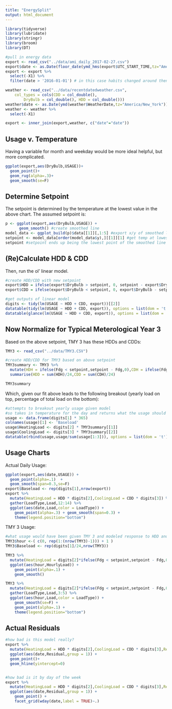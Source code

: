 ```yaml
---
title: "EnergySplit"
output: html_document
---
```


```r
library(tidyverse)
library(lubridate)
library(stringr)
library(broom)
library(DT)

#pull in energy data
export <- read_csv("../data/ami_daily_2017-02-27.csv")
export$date <- as.Date(floor_date(ymd_hms(export$UTC_START_TIME,tz="America/New_York"),unit="days"))
export <- export %>% 
  select(-X1) %>% 
  filter(date > '2016-01-01') # in this case habits changed around then, but there are no date limits for this, can have an issue if usage only increases or decreases with temperature, then it will throw an error when trying to split into both "heating" and "cooling"

weather <- read_csv("../data/recentdatedweather.csv", 
    col_types = cols(CDD = col_double(), 
        DryBulb = col_double(), HDD = col_double()))
weather$date <- as.Date(ymd(weather$WeatherDate,tz="America/New_York"))
weather <- weather %>% 
  select(-X1)

export <- inner_join(export,weather, c("date"="date"))

```

## Usage v. Temperature

Having a variable for month and weekday would be more ideal helpful, but more complicated.

```r
ggplot(export,aes(DryBulb,USAGE))+
  geom_point()+
  geom_rug(alpha=.3)+
  geom_smooth(se=F)
```

## Determine Setpoint

The setpoint is determined by the temperature at the lowest value in the above chart. The assumed setpoint is:

```r
p <- ggplot(export,aes(DryBulb,USAGE)) + 
      geom_smooth() #create smoothed line
model_data <- ggplot_build(p)$data[[1]][,1:5] #export x/y of smoothed line
setpoint <- model_data[order(model_data$y),][[1]][1] #get temp at lowest point
setpoint #setpoint ends up being the lowest point of the smoothed line
```

## (Re)Calculate HDD & CDD

Then, run the ol' linear model.

```r
#create HDD/CDD with new setpoint
export$HDD = ifelse(export$DryBulb > setpoint, 0, setpoint - export$DryBulb)
export$CDD = ifelse(export$DryBulb < setpoint, 0, export$DryBulb - setpoint)

#get outputs of linear model
digits <- tidy(lm(USAGE ~ HDD + CDD, export))[[2]]
datatable(tidy(lm(USAGE ~ HDD + CDD, export)), options = list(dom = 't'))
datatable(glance(lm(USAGE ~ HDD + CDD, export)), options = list(dom = 't'))
```


## Now Normalize for Typical Meterological Year 3

Based on the above setpoint, TMY 3 has these HDDs and CDDs:

```r

TMY3 <- read_csv("../data/TMY3.CSV")

#create HDD/CDD for TMY3 based on above setpoint
TMY3summary <- TMY3 %>% 
  mutate(HDH = ifelse(Fdg < setpoint,setpoint - Fdg,0),CDH = ifelse(Fdg > setpoint,Fdg - setpoint,0)) %>% 
  summarise(HDD = sum(HDH)/24,CDD = sum(CDH)/24)

TMY3summary
```

Which, given our fit above leads to the following breakout (yearly load on top, percentage of total load on the bottom):

```r
#attempts to breakout yearly usage given model
#so takes in temperature for the day and returns what the usage should have been
usage <- data.frame(digits[1] * 365)
colnames(usage)[1] <- 'Baseload'
usage$HeatingLoad <- digits[2] * TMY3summary[[1]]
usage$CoolingLoad <- digits[3] * TMY3summary[[2]]
datatable(rbind(usage,usage/sum(usage[1:3])), options = list(dom = 't'))
```

## Usage Charts

Actual Daily Usage:

```r

ggplot(export,aes(date,USAGE)) + 
  geom_point(alpha=.1)  + 
  geom_smooth(span=0.3,se=F)
export$Baseload <- rep(digits[1],nrow(export))
export %>% 
  mutate(HeatingLoad = HDD * digits[2],CoolingLoad = CDD * digits[3]) %>%
  gather(LoadType,Load,12:14) %>% 
  ggplot(aes(date,Load,color = LoadType)) + 
    geom_point(alpha=.3) + geom_smooth(span=0.3) + 
    theme(legend.position="bottom")

```

TMY 3 Usage:

```r
#what usage would have been given TMY 3 and modeled response to HDD and CDD
TMY3$hour <-( c(0, rep(1:(nrow(TMY3)-1))) + 1 )
TMY3$Baseload <- rep(digits[1]/24,nrow(TMY3))

TMY3 %>% 
  mutate(HeatingLoad = digits[2]*ifelse(Fdg < setpoint,setpoint - Fdg,0)/24,CoolingLoad = digits[3]*ifelse(Fdg > setpoint,Fdg - setpoint,0)/24,HourlyLoad = Baseload + HeatingLoad + CoolingLoad) %>%
  ggplot(aes(hour,HourlyLoad)) + 
    geom_point(alpha=.1) +
    geom_smooth()

TMY3 %>% 
  mutate(HeatingLoad = digits[2]*ifelse(Fdg < setpoint,setpoint - Fdg,0)/24,CoolingLoad = digits[3]*ifelse(Fdg > setpoint,Fdg - setpoint,0)/24) %>%
  gather(LoadType,Load,3:5) %>% 
  ggplot(aes(hour,Load,color = LoadType)) +
    geom_smooth(se=F) + 
    geom_point(alpha=.1) + 
    theme(legend.position="bottom")

```

## Actual Residuals

```r

#how bad is this model really?
export %>% 
  mutate(HeatingLoad = HDD * digits[2],CoolingLoad = CDD * digits[3],Residual = Baseload + HeatingLoad + CoolingLoad - USAGE)  %>% 
  ggplot(aes(date,Residual,group = 1)) + 
  geom_point()+
  geom_hline(yintercept=0)


#how bad is it by day of the week
export %>% 
  mutate(HeatingLoad = HDD * digits[2],CoolingLoad = CDD * digits[3],Residual = Baseload + HeatingLoad + CoolingLoad - USAGE)  %>% 
  ggplot(aes(date,Residual,group = 1)) + 
    geom_point() + 
    facet_grid(wday(date,label = TRUE)~.)


```
